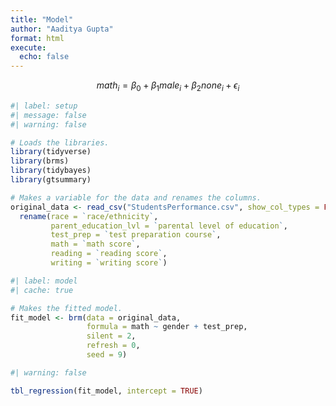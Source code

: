 ```yaml
---
title: "Model"
author: "Aaditya Gupta"
format: html
execute: 
  echo: false
---
```


$$ math_i =  \beta_0 + \beta_1 male_i + \beta_2 none_i + \epsilon_i $$

```r
#| label: setup
#| message: false
#| warning: false

# Loads the libraries.
library(tidyverse)
library(brms)
library(tidybayes)
library(gtsummary)

# Makes a variable for the data and renames the columns.
original_data <- read_csv("StudentsPerformance.csv", show_col_types = FALSE) |>
  rename(race = `race/ethnicity`,
         parent_education_lvl = `parental level of education`,
         test_prep = `test preparation course`,
         math = `math score`,
         reading = `reading score`,
         writing = `writing score`)
```

```r
#| label: model
#| cache: true

# Makes the fitted model.
fit_model <- brm(data = original_data,
                 formula = math ~ gender + test_prep,
                 silent = 2,
                 refresh = 0,
                 seed = 9)
```

```r
#| warning: false

tbl_regression(fit_model, intercept = TRUE)
```


